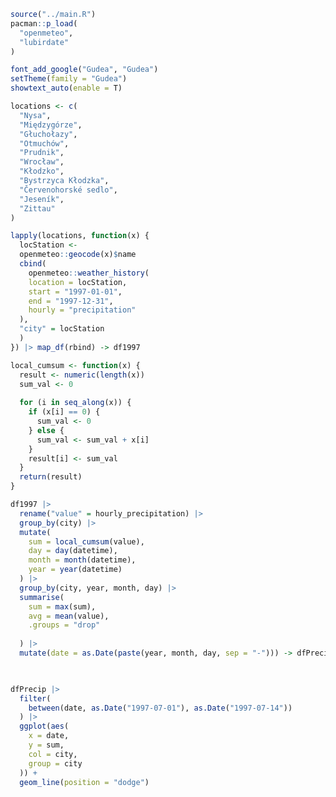 ```r
source("../main.R")
pacman::p_load(
  "openmeteo",
  "lubirdate"
)

font_add_google("Gudea", "Gudea")
setTheme(family = "Gudea")
showtext_auto(enable = T)
```

```r
locations <- c(
  "Nysa",
  "Międzygórze",
  "Głuchołazy",
  "Otmuchów",
  "Prudnik",
  "Wrocław",
  "Kłodzko",
  "Bystrzyca Kłodzka",
  "Červenohorské sedlo",
  "Jeseník",
  "Zittau"
)

lapply(locations, function(x) {
  locStation <- 
  openmeteo::geocode(x)$name
  cbind(
    openmeteo::weather_history(
    location = locStation, 
    start = "1997-01-01",
    end = "1997-12-31",
    hourly = "precipitation"
  ),
  "city" = locStation
  )
}) |> map_df(rbind) -> df1997
```

```r
local_cumsum <- function(x) {
  result <- numeric(length(x))  
  sum_val <- 0                  
  
  for (i in seq_along(x)) {
    if (x[i] == 0) {
      sum_val <- 0  
    } else {
      sum_val <- sum_val + x[i]
    }
    result[i] <- sum_val  
  }
  return(result)
}

df1997 |>
  rename("value" = hourly_precipitation) |>
  group_by(city) |>
  mutate(
    sum = local_cumsum(value),
    day = day(datetime),
    month = month(datetime),
    year = year(datetime)
  ) |>
  group_by(city, year, month, day) |>
  summarise(
    sum = max(sum),
    avg = mean(value),
    .groups = "drop"
    
  ) |>
  mutate(date = as.Date(paste(year, month, day, sep = "-"))) -> dfPrecip

  

```


```r
dfPrecip |>
  filter(
    between(date, as.Date("1997-07-01"), as.Date("1997-07-14"))
  ) |>
  ggplot(aes(
    x = date,
    y = sum,
    col = city,
    group = city
  )) +
  geom_line(position = "dodge")

```
